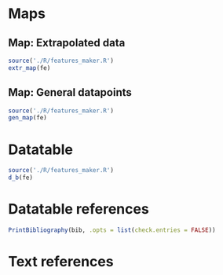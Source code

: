 
# Maps{.tabset .tabset-fade .tabset-pills}

## Map: Extrapolated data

```r
source('./R/features_maker.R')
extr_map(fe)
```

## Map: General datapoints

```r
source('./R/features_maker.R')
gen_map(fe)
```

# Datatable

```r
source('./R/features_maker.R')
d_b(fe)
```

# Datatable references

```r
PrintBibliography(bib, .opts = list(check.entries = FALSE))
```

# Text references

<div class="tocify-extend-page" data-unique="tocify-extend-page" style="height: 0;"></div>
<!-- remove extra whitespace at bottom produced by floating table of contents and plots. 
Why do not work on GitHub?-->